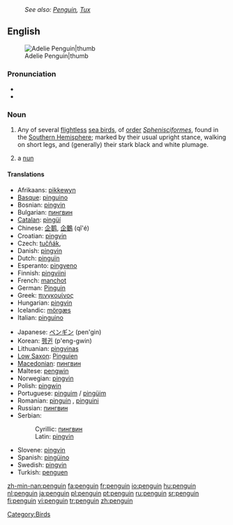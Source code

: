 :''See also: [[Penguin]], [[Tux]]''
{{wikipedia}}
==English==
[[Image:Adelie Penguin.jpg|Adelie Penguin|thumb]]

===Pronunciation===
* {{enPR|pĕng'gwĭn, pĕn'gwĭn}}
*{{audio|en-us-penguin.ogg|Audio (US)}}

===Noun===
{{en-noun}}

# Any of several [[flightless]] [[sea bird]]s, of [[order]] ''[[Sphenisciformes]]'', found in the [[Southern Hemisphere]]; marked by their usual upright stance, walking on short legs, and (generally) their stark black and white plumage.
# {{slang}} a [[nun]]

====Translations====
{{trans-top|flightless sea bird}}
*Afrikaans: [[pikkewyn]]
*[[Basque]]: [[pinguino]]
*Bosnian: [[pingvin#Bosnian|pingvin]] {{m}}
*Bulgarian: [[пингвин#Bulgarian|пингвин]] {{m}}
*[[Catalan]]: [[pingüí]]
*Chinese: [[企鹅]], [[企鵝]] (qǐ'é)
*Croatian: [[pingvin#Croatian|pingvin]] {{m}}
*Czech: [[tučňák]], {{m}}
*Danish: [[pingvin]]
*Dutch: [[pinguïn]] {{m}}
*Esperanto: [[pingveno]]
*Finnish: [[pingviini]]
*French: [[manchot]] {{m}}<!--note that "pinguin" is a faux ami-->
*German: [[Pinguin]] {{m}}
*Greek: [[πινγκουίνος]]
*Hungarian: [[pingvin#Hungarian|pingvin]]
*Icelandic: [[mörgæs]] {{f}}
*Italian: [[pinguino]] {{m}}
{{trans-mid}}
*Japanese: [[ペンギン]] (pen'gin)
*Korean: [[펭귄]] (p'eng-gwin)
*Lithuanian: [[pingvinas]] {{m}}
*[[Low Saxon]]: [[Pinguien]] {{m}}
*[[Macedonian]]: [[пингвин#Macedonian|пингвин]] {{m}}
*Maltese: [[pengwin]] {{m}}
*Norwegian: [[pingvin#Norwegian|pingvin]] {{m}}
*Polish: [[pingwin]] {{m}}
*Portuguese: [[pinguim]] / [[pingüim]] {{m}}
*Romanian: [[pinguin]] {{m}}, [[pinguini]] {{m}} {{p}}
*Russian: [[пингвин#Russian|пингвин]] {{m}}
*Serbian:
*:Cyrillic: [[пингвин#Serbian|пингвин]] {{m}}
*:Latin: [[pingvin#Serbian|pingvin]] {{m}}
*Slovene: [[pingvin#Slovene|pingvin]] {{m}}
*Spanish: [[pingüino]] {{m}}
*Swedish: [[pingvin]]
*Turkish: [[penguen]]
{{trans-bottom}}

[[Category:Birds]]

[[zh-min-nan:penguin]]
[[fa:penguin]]
[[fr:penguin]]
[[io:penguin]]
[[hu:penguin]]
[[nl:penguin]]
[[ja:penguin]]
[[pl:penguin]]
[[pt:penguin]]
[[ru:penguin]]
[[sr:penguin]]
[[fi:penguin]]
[[vi:penguin]]
[[tr:penguin]]
[[zh:penguin]]